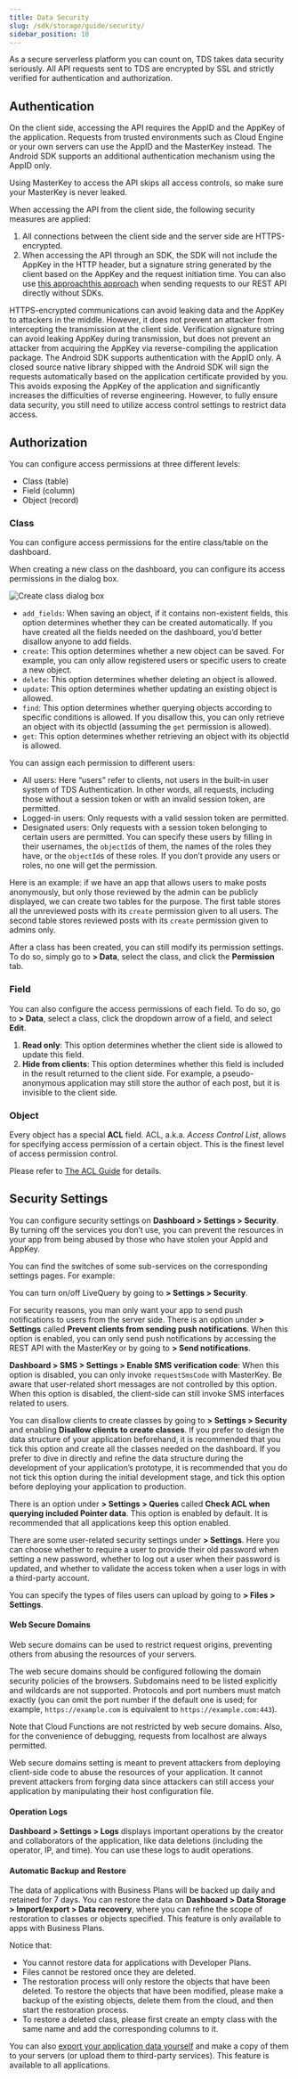 ```yaml
---
title: Data Security
slug: /sdk/storage/guide/security/
sidebar_position: 10
---
```



As a secure serverless platform you can count on, TDS takes data security seriously.
All API requests sent to TDS are encrypted by SSL and strictly verified for authentication and authorization.

## Authentication

On the client side, accessing the API requires the AppID and the AppKey of the application.
Requests from trusted environments such as Cloud Engine or your own servers can use the AppID and the MasterKey instead.
The Android SDK supports an additional authentication mechanism using the AppID only.

Using MasterKey to access the API skips all access controls, so make sure your MasterKey is never leaked.

When accessing the API from the client side, the following security measures are applied:

1. All connections between the client side and the server side are HTTPS-encrypted.
2. When accessing the API through an SDK, the SDK will not include the AppKey in the HTTP header, but a signature string generated by the client based on the AppKey and the request initiation time. You can also use <Conditional brand="tds">[this approach](/sdk/storage/guide/rest#x-lc-sign)</Conditional><Conditional brand="leancloud">[this approach](https://docs.leancloud.app/rest_api.html#hash-1083592706)</Conditional> when sending requests to our REST API directly without SDKs.

HTTPS-encrypted communications can avoid leaking data and the AppKey to attackers in the middle.
However, it does not prevent an attacker from intercepting the transmission at the client side.
Verification signature string can avoid leaking AppKey during transmission,
but does not prevent an attacker from acquiring the AppKey via reverse-compiling the application package.
The Android SDK supports authentication with the AppID only.
A closed source native library shipped with the Android SDK will sign the requests automatically based on the application certificate provided by you.
This avoids exposing the AppKey of the application and significantly increases the difficulties of reverse engineering.
However, to fully ensure data security, you still need to utilize access control settings to restrict data access.

## Authorization

You can configure access permissions at three different levels:

- Class (table)
- Field (column)
- Object (record)

### Class

You can configure access permissions for the entire class/table on the dashboard.

When creating a new class on the dashboard, you can configure its access permissions in the dialog box.

![Create class dialog box](/img/io/security/class-permissions.png)

- `add_fields`: When saving an object, if it contains non-existent fields, this option determines whether they can be created automatically. If you have created all the fields needed on the dashboard, you’d better disallow anyone to add fields.
- `create`: This option determines whether a new object can be saved. For example, you can only allow registered users or specific users to create a new object.
- `delete`: This option determines whether deleting an object is allowed.
- `update`: This option determines whether updating an existing object is allowed.
- `find`: This option determines whether querying objects according to specific conditions is allowed. If you disallow this, you can only retrieve an object with its objectId (assuming the `get` permission is allowed).
- `get`: This option determines whether retrieving an object with its objectId is allowed.

You can assign each permission to different users:

- All users: Here “users” refer to clients, not users in the built-in user system of TDS Authentication. In other words, all requests, including those without a session token or with an invalid session token, are permitted.
- Logged-in users: Only requests with a valid session token are permitted.
- Designated users: Only requests with a session token belonging to certain users are permitted. You can specify these users by filling in their usernames, the `objectId`s of them, the names of the roles they have, or the `objectId`s of these roles. If you don’t provide any users or roles, no one will get the permission.

Here is an example: if we have an app that allows users to make posts anonymously, but only those reviewed by the admin can be publicly displayed, we can create two tables for the purpose. The first table stores all the unreviewed posts with its `create` permission given to all users. The second table stores reviewed posts with its `create` permission given to admins only.

After a class has been created, you can still modify its permission settings.
To do so, simply go to **<Path to="storage" /> > Data**, select the class, and click the **Permission** tab.

### Field

You can also configure the access permissions of each field.
To do so, go to **<Path to="storage" /> > Data**, select a class, click the dropdown arrow of a field, and select **Edit**.

1. **Read only**: This option determines whether the client side is allowed to update this field.
2. **Hide from clients**: This option determines whether this field is included in the result returned to the client side. For example, a pseudo-anonymous application may still store the author of each post, but it is invisible to the client side.

### Object

Every object has a special **ACL** field.
ACL, a.k.a. _Access Control List_, allows for specifying access permission of a certain object.
This is the finest level of access permission control.

Please refer to [The ACL Guide](https://docs.leancloud.app/acl-guide.html) for details.

## Security Settings

<Conditional brand="leancloud">

You can configure security settings on **Dashboard > Settings > Security**. By turning off the services you don’t use, you can prevent the resources in your app from being abused by those who have stolen your AppId and AppKey.

You can find the switches of some sub-services on the corresponding settings pages. For example:

</Conditional>

You can turn on/off LiveQuery by going to **<Path to="storage" /> > Settings > Security**.

For security reasons, you man only want your app to send push notifications to users from the server side. There is an option under **<Path to="push" /> > Settings** called **Prevent clients from sending push notifications**. When this option is enabled, you can only send push notifications by accessing the REST API with the MasterKey or by going to **<Path to="push" /> > Send notifications**.

<Conditional brand="leancloud">

**Dashboard > SMS > Settings > Enable SMS verification code**: When this option is disabled, you can only invoke `requestSmsCode` with MasterKey. Be aware that user-related short messages are not controlled by this option. When this option is disabled, the client-side can still invoke SMS interfaces related to users.

</Conditional>

You can disallow clients to create classes by going to **<Path to="storage" /> > Settings > Security** and enabling **Disallow clients to create classes**. If you prefer to design the data structure of your application beforehand, it is recommended that you tick this option and create all the classes needed on the dashboard. If you prefer to dive in directly and refine the data structure during the development of your application’s prototype, it is recommended that you do not tick this option during the initial development stage, and tick this option before deploying your application to production.

There is an option under **<Path to="storage" /> > Settings > Queries** called **Check ACL when querying included Pointer data**. This option is enabled by default. It is recommended that all applications keep this option enabled.

There are some user-related security settings under **<Path to="auth" /> > Settings**. Here you can choose whether to require a user to provide their old password when setting a new password, whether to log out a user when their password is updated, and whether to validate the access token when a user logs in with a third-party account.

You can specify the types of files users can upload by going to **<Path to="storage" /> > Files > Settings**.

<Conditional brand="leancloud">

#### Web Secure Domains

Web secure domains can be used to restrict request origins, preventing others from abusing the resources of your servers.

The web secure domains should be configured following the domain security policies of the browsers. Subdomains need to be listed explicitly and wildcards are not supported. Protocols and port numbers must match exactly (you can omit the port number if the default one is used; for example, `https://example.com` is equivalent to `https://example.com:443`).

Note that Cloud Functions are not restricted by web secure domains. Also, for the convenience of debugging, requests from localhost are always permitted.

Web secure domains setting is meant to prevent attackers from deploying client-side code to abuse the resources of your application. It cannot prevent attackers from forging data since attackers can still access your application by manipulating their host configuration file.

#### Operation Logs

**Dashboard > Settings > Logs** displays important operations by the creator and collaborators of the application, like data deletions (including the operator, IP, and time). You can use these logs to audit operations.

#### Automatic Backup and Restore

The data of applications with Business Plans will be backed up daily and retained for 7 days. You can restore the data on **Dashboard > Data Storage > Import/export > Data recovery**, where you can refine the scope of restoration to classes or objects specified. This feature is only available to apps with Business Plans.

Notice that:

- You cannot restore data for applications with Developer Plans.
- Files cannot be restored once they are deleted.
- The restoration process will only restore the objects that have been deleted. To restore the objects that have been modified, please make a backup of the existing objects, delete them from the cloud, and then start the restoration process.
- To restore a deleted class, please first create an empty class with the same name and add the corresponding columns to it.

You can also [export your application data yourself](https://docs.leancloud.app/rest_api.html#hash-909860443) and make a copy of them to your servers (or upload them to third-party services). This feature is available to all applications.

</Conditional>

